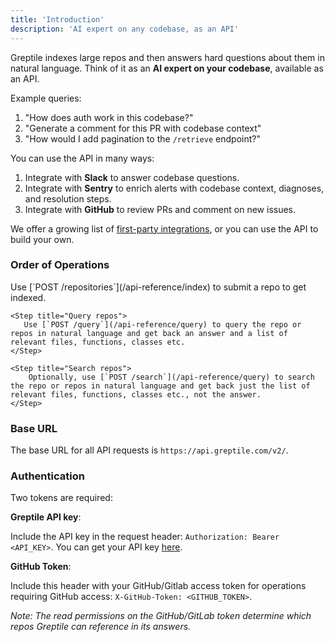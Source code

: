 ```yaml
---
title: 'Introduction'
description: 'AI expert on any codebase, as an API'
---
```


Greptile indexes large repos and then answers hard questions about them in natural language. Think of it as an **AI expert on your codebase**, available as an API. 

Example queries:

1. "How does auth work in this codebase?"
2. "Generate a comment for this PR with codebase context"
3. "How would I add pagination to the `/retrieve` endpoint?"

You can use the API in many ways: 
1. Integrate with **Slack** to answer codebase questions.
2. Integrate with **Sentry** to enrich alerts with codebase context, diagnoses, and resolution steps. 
3. Integrate with **GitHub** to review PRs and comment on new issues. 

We offer a growing list of [first-party integrations](https://app.greptile.com/), or you can use the API to build your own. 

### Order of Operations
<Steps>
    <Step title="Index repo(s)">
     Use [`POST /repositories`](/api-reference/index) to submit a repo to get indexed.
    </Step>

    <Step title="Query repos">
       Use [`POST /query`](/api-reference/query) to query the repo or repos in natural language and get back an answer and a list of relevant files, functions, classes etc. 
    </Step>

    <Step title="Search repos">
        Optionally, use [`POST /search`](/api-reference/query) to search the repo or repos in natural language and get back just the list of relevant files, functions, classes etc., not the answer. 
    </Step>
</Steps>

### Base URL

The base URL for all API requests is `https://api.greptile.com/v2/`.

### Authentication
Two tokens are required:

**Greptile API key**: 

Include the API key in the request header: `Authorization: Bearer <API_KEY>`.
You can get your API key [here](https://app.greptile.com/).

**GitHub Token**: 

Include this header with your GitHub/Gitlab access token for operations requiring GitHub access: 
`X-GitHub-Token: <GITHUB_TOKEN>`.

*Note: The read permissions on the GitHub/GitLab token determine which repos Greptile can reference in its answers.*